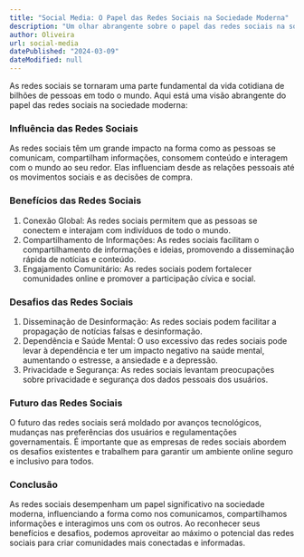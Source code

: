 ```yaml
---
title: "Social Media: O Papel das Redes Sociais na Sociedade Moderna"
description: "Um olhar abrangente sobre o papel das redes sociais na sociedade moderna, explorando sua influência, benefícios e desafios."
author: Oliveira
url: social-media
datePublished: "2024-03-09"
dateModified: null
---
```


As redes sociais se tornaram uma parte fundamental da vida cotidiana de bilhões de pessoas em todo o mundo. Aqui está uma visão abrangente do papel das redes sociais na sociedade moderna:

### Influência das Redes Sociais

As redes sociais têm um grande impacto na forma como as pessoas se comunicam, compartilham informações, consomem conteúdo e interagem com o mundo ao seu redor. Elas influenciam desde as relações pessoais até os movimentos sociais e as decisões de compra.

### Benefícios das Redes Sociais

1. Conexão Global: As redes sociais permitem que as pessoas se conectem e interajam com indivíduos de todo o mundo.
2. Compartilhamento de Informações: As redes sociais facilitam o compartilhamento de informações e ideias, promovendo a disseminação rápida de notícias e conteúdo.
3. Engajamento Comunitário: As redes sociais podem fortalecer comunidades online e promover a participação cívica e social.

### Desafios das Redes Sociais

1. Disseminação de Desinformação: As redes sociais podem facilitar a propagação de notícias falsas e desinformação.
2. Dependência e Saúde Mental: O uso excessivo das redes sociais pode levar à dependência e ter um impacto negativo na saúde mental, aumentando o estresse, a ansiedade e a depressão.
3. Privacidade e Segurança: As redes sociais levantam preocupações sobre privacidade e segurança dos dados pessoais dos usuários.

### Futuro das Redes Sociais

O futuro das redes sociais será moldado por avanços tecnológicos, mudanças nas preferências dos usuários e regulamentações governamentais. É importante que as empresas de redes sociais abordem os desafios existentes e trabalhem para garantir um ambiente online seguro e inclusivo para todos.

### Conclusão

As redes sociais desempenham um papel significativo na sociedade moderna, influenciando a forma como nos comunicamos, compartilhamos informações e interagimos uns com os outros. Ao reconhecer seus benefícios e desafios, podemos aproveitar ao máximo o potencial das redes sociais para criar comunidades mais conectadas e informadas.
